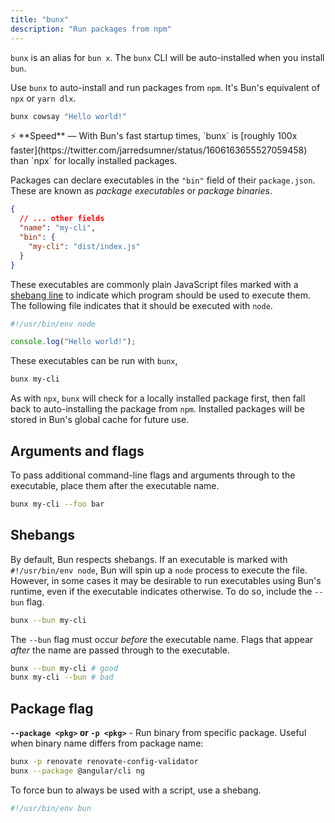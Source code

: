 ---
title: "bunx"
description: "Run packages from npm"
---

<Note>`bunx` is an alias for `bun x`. The `bunx` CLI will be auto-installed when you install `bun`.</Note>

Use `bunx` to auto-install and run packages from `npm`. It's Bun's equivalent of `npx` or `yarn dlx`.

```bash terminal icon="terminal"
bunx cowsay "Hello world!"
```

<Note>
  ⚡️ **Speed** — With Bun's fast startup times, `bunx` is [roughly 100x
  faster](https://twitter.com/jarredsumner/status/1606163655527059458) than `npx` for locally installed packages.
</Note>

Packages can declare executables in the `"bin"` field of their `package.json`. These are known as _package executables_ or _package binaries_.

```json package.json icon="file-json"
{
  // ... other fields
  "name": "my-cli",
  "bin": {
    "my-cli": "dist/index.js"
  }
}
```

These executables are commonly plain JavaScript files marked with a [shebang line](<https://en.wikipedia.org/wiki/Shebang_(Unix)>) to indicate which program should be used to execute them. The following file indicates that it should be executed with `node`.

```ts dist/index.js icon="/icons/javascript.svg"
#!/usr/bin/env node

console.log("Hello world!");
```

These executables can be run with `bunx`,

```bash terminal icon="terminal"
bunx my-cli
```

As with `npx`, `bunx` will check for a locally installed package first, then fall back to auto-installing the package from `npm`. Installed packages will be stored in Bun's global cache for future use.

## Arguments and flags

To pass additional command-line flags and arguments through to the executable, place them after the executable name.

```bash terminal icon="terminal"
bunx my-cli --foo bar
```

## Shebangs

By default, Bun respects shebangs. If an executable is marked with `#!/usr/bin/env node`, Bun will spin up a `node` process to execute the file. However, in some cases it may be desirable to run executables using Bun's runtime, even if the executable indicates otherwise. To do so, include the `--bun` flag.

```bash terminal icon="terminal"
bunx --bun my-cli
```

The `--bun` flag must occur _before_ the executable name. Flags that appear _after_ the name are passed through to the executable.

```bash terminal icon="terminal"
bunx --bun my-cli # good
bunx my-cli --bun # bad
```

## Package flag

**`--package <pkg>` or `-p <pkg>`** - Run binary from specific package. Useful when binary name differs from package name:

```bash terminal icon="terminal"
bunx -p renovate renovate-config-validator
bunx --package @angular/cli ng
```

To force bun to always be used with a script, use a shebang.

```ts dist/index.js icon="/icons/javascript.svg"
#!/usr/bin/env bun
```
